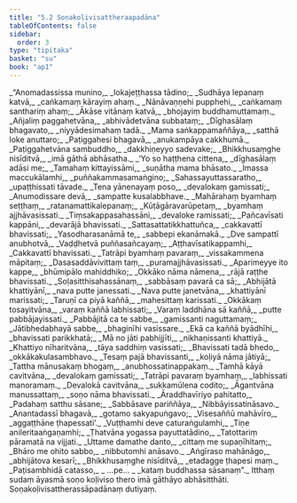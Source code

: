 ```yaml
---
title: "5.2 Soṇakoḷivisattheraapadāna"
tableOfContents: false
sidebar:
  order: 3
type: "tipitaka"
basket: "su"
book: "ap1"
---
```



<DynamicBreadcrumb />

<Division number="25" book="ap1">

<Paragraph number="1235" type="verses" book="ap1">
_“Anomadassissa munino,_  
_lokajeṭṭhassa tādino;_  
_Sudhāya lepanaṃ katvā,_  
_caṅkamaṃ kārayiṃ ahaṃ._  

</Paragraph>

</Division>
<Division number="26" book="ap1">

<Paragraph number="1236" type="verses" book="ap1">
_Nānāvaṇṇehi pupphehi,_  
_caṅkamaṃ santhariṃ ahaṃ;_  
_Ākāse vitānaṃ katvā,_  
_bhojayiṃ buddhamuttamaṃ._  

</Paragraph>

</Division>
<Division number="27" book="ap1">

<Paragraph number="1237" type="verses" book="ap1">
_Añjaliṃ paggahetvāna,_  
_abhivādetvāna subbataṃ;_  
_Dīghasālaṃ bhagavato,_  
_niyyādesimahaṃ tadā._  

</Paragraph>

</Division>
<Division number="28" book="ap1">

<Paragraph number="1238" type="verses" book="ap1">
_Mama saṅkappamaññāya,_  
_satthā loke anuttaro;_  
_Paṭiggahesi bhagavā,_  
_anukampāya cakkhumā._  

</Paragraph>

</Division>
<Division number="29" book="ap1">

<Paragraph number="1239" type="verses" book="ap1">
_Paṭiggahetvāna sambuddho,_  
_dakkhiṇeyyo sadevake;_  
_Bhikkhusaṃghe nisīditvā,_  
_imā gāthā abhāsatha._  

</Paragraph>

</Division>
<Division number="30" book="ap1">

<Paragraph number="1240" type="verses" book="ap1">
_‘Yo so haṭṭhena cittena,_  
_dīghasālaṃ adāsi me;_  
_Tamahaṃ kittayissāmi,_  
_suṇātha mama bhāsato._  

</Paragraph>

</Division>
<Division number="31" book="ap1">

<Paragraph number="1241" type="verses" book="ap1">
_Imassa maccukālamhi,_  
_puññakammasamaṅgino;_  
_Sahassayuttassaratho,_  
_upaṭṭhissati tāvade._  

</Paragraph>

</Division>
<Division number="32" book="ap1">

<Paragraph number="1242" type="verses" book="ap1">
_Tena yānenayaṃ poso,_  
_devalokaṃ gamissati;_  
_Anumodissare devā,_  
_sampatte kusalabbhave._  

</Paragraph>

</Division>
<Division number="33" book="ap1">

<Paragraph number="1243" type="verses" book="ap1">
_Mahārahaṃ byamhaṃ seṭṭhaṃ,_  
_ratanamattikalepanaṃ;_  
_Kūṭāgāravarūpetaṃ,_  
_byamhaṃ ajjhāvasissati._  

</Paragraph>

</Division>
<Division number="34" book="ap1">

<Paragraph number="1244" type="verses" book="ap1">
_Tiṃsakappasahassāni,_  
_devaloke ramissati;_  
_Pañcavīsati kappāni,_  
_devarājā bhavissati._  

</Paragraph>

</Division>
<Division number="35" book="ap1">

<Paragraph number="1245" type="verses" book="ap1">
_Sattasattatikkhattuñca,_  
_cakkavattī bhavissati;_  
_Yasodharasanāmā te,_  
_sabbepi ekanāmakā._  

</Paragraph>

</Division>
<Division number="36" book="ap1">

<Paragraph number="1246" type="verses" book="ap1">
_Dve sampattī anubhotvā,_  
_Vaḍḍhetvā puññasañcayaṃ;_  
_Aṭṭhavīsatikappamhi,_  
_Cakkavattī bhavissati._  

</Paragraph>

</Division>
<Division number="37" book="ap1">

<Paragraph number="1247" type="verses" book="ap1">
_Tatrāpi byamhaṃ pavaraṃ,_  
_vissakammena māpitaṃ;_  
_Dasasaddāvivittaṃ taṃ,_  
_puramajjhāvasissati._  

</Paragraph>

</Division>
<Division number="38" book="ap1">

<Paragraph number="1248" type="verses" book="ap1">
_Aparimeyye ito kappe,_  
_bhūmipālo mahiddhiko;_  
_Okkāko nāma nāmena,_  
_rājā raṭṭhe bhavissati._  

</Paragraph>

</Division>
<Division number="39" book="ap1">

<Paragraph number="1249" type="verses" book="ap1">
_Soḷasitthisahassānaṃ,_  
_sabbāsaṃ pavarā ca sā;_  
_Abhijātā khattiyānī,_  
_nava putte janessati._  

</Paragraph>

</Division>
<Division number="40" book="ap1">

<Paragraph number="1250" type="verses" book="ap1">
_Nava putte janetvāna,_  
_khattiyānī marissati;_  
_Taruṇī ca piyā kaññā,_  
_mahesittaṃ karissati._  

</Paragraph>

</Division>
<Division number="41" book="ap1">

<Paragraph number="1251" type="verses" book="ap1">
_Okkākaṃ tosayitvāna,_  
_varaṃ kaññā labhissati;_  
_Varaṃ laddhāna sā kaññā,_  
_putte pabbājayissati._  

</Paragraph>

</Division>
<Division number="42" book="ap1">

<Paragraph number="1252" type="verses" book="ap1">
_Pabbājitā ca te sabbe,_  
_gamissanti naguttamaṃ;_  
_Jātibhedabhayā sabbe,_  
_bhaginīhi vasissare._  

</Paragraph>

</Division>
<Division number="43" book="ap1">

<Paragraph number="1253" type="verses" book="ap1">
_Ekā ca kaññā byādhīhi,_  
_bhavissati parikkhatā;_  
_Mā no jāti pabhijjīti,_  
_nikhaṇissanti khattiyā._  

</Paragraph>

</Division>
<Division number="44" book="ap1">

<Paragraph number="1254" type="verses" book="ap1">
_Khattiyo nīharitvāna,_  
_tāya saddhiṃ vasissati;_  
_Bhavissati tadā bhedo,_  
_okkākakulasambhavo._  

</Paragraph>

</Division>
<Division number="45" book="ap1">

<Paragraph number="1255" type="verses" book="ap1">
_Tesaṃ pajā bhavissanti,_  
_koḷiyā nāma jātiyā;_  
_Tattha mānusakaṃ bhogaṃ,_  
_anubhossatinappakaṃ._  

</Paragraph>

</Division>
<Division number="46" book="ap1">

<Paragraph number="1256" type="verses" book="ap1">
_Tamhā kāyā cavitvāna,_  
_devalokaṃ gamissati;_  
_Tatrāpi pavaraṃ byamhaṃ,_  
_labhissati manoramaṃ._  

</Paragraph>

</Division>
<Division number="47" book="ap1">

<Paragraph number="1257" type="verses" book="ap1">
_Devalokā cavitvāna,_  
_sukkamūlena codito;_  
_Āgantvāna manussattaṃ,_  
_soṇo nāma bhavissati._  

</Paragraph>

</Division>
<Division number="48" book="ap1">

<Paragraph number="1258" type="verses" book="ap1">
_Āraddhavīriyo pahitatto,_  
_Padahaṃ satthu sāsane;_  
_Sabbāsave pariññāya,_  
_Nibbāyissatināsavo._  

</Paragraph>

</Division>
<Division number="49" book="ap1">

<Paragraph number="1259" type="verses" book="ap1">
_Anantadassī bhagavā,_  
_gotamo sakyapuṅgavo;_  
_Visesaññū mahāvīro,_  
_aggaṭṭhāne ṭhapessati’._  

</Paragraph>

</Division>
<Division number="50" book="ap1">

<Paragraph number="1260" type="verses" book="ap1">
_Vuṭṭhamhi deve caturaṅgulamhi,_  
_Tiṇe anileritaaṅgaṇamhi;_  
_Ṭhatvāna yogassa payuttatādino,_  
_Tatottariṃ pāramatā na vijjati._  

</Paragraph>

</Division>
<Division number="51" book="ap1">

<Paragraph number="1261" type="verses" book="ap1">
_Uttame damathe danto,_  
_cittaṃ me supaṇīhitaṃ;_  
_Bhāro me ohito sabbo,_  
_nibbutomhi anāsavo._  

</Paragraph>

</Division>
<Division number="52" book="ap1">

<Paragraph number="1262" type="verses" book="ap1">
_Aṅgīraso mahānāgo,_  
_abhijātova kesarī;_  
_Bhikkhusaṃghe nisīditvā,_  
_etadagge ṭhapesi maṃ._  

</Paragraph>

</Division>
<Division number="53" book="ap1">

<Paragraph number="1263" type="verses" book="ap1">
_Paṭisambhidā catasso,_  
_ …pe… _  
_kataṃ buddhassa sāsanaṃ”._  

</Paragraph>

<Paragraph number="1264" book="ap1">
Itthaṃ sudaṃ āyasmā soṇo koḷiviso thero imā gāthāyo abhāsitthāti.

</Paragraph>
</Division>

<Paragraph number="1265" type="center" book="ap1">
Soṇakoḷivisattherassāpadānaṃ dutiyaṃ.
</Paragraph>